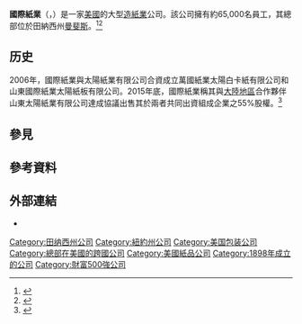 {{about|紙業公司|ISO紙張規格|ISO 216}}
{{expand|time=2017-01-28T05:30:14+00:00}}
{{refimprove|time=2017-01-28T05:30:14+00:00}}
{{Infobox company
| name     = 國際紙業
| name_en  = International Paper Company
| logo     = [[file:International_Paper.svg|225px]]
| type     = [[上市公司|上市公司]] 
| traded_as        = {{NYSE|IP}}<br />[[S&P_500|S&P 500成分股]]
| foundation       = {{start date and age|1898}}<br/>{{USA}}[[紐約州|紐約州]]科林斯
| location         = {{USA}}[[田纳西州|田纳西州]][[曼菲斯|曼菲斯]]
| area_served      = 全世界
| key_people       = Mark Sutton <small>([[董事長|董事長]]兼[[執行長|執行長]])</small>
| industry         = [[造紙業|紙漿及其產品製造]]
| revenue          = 
| operating_income = 
| net_income       = 
| assets           = 
| equity           = 
| num_employees    = 65,000
| subsid           = Temple-Inland公司
| homepage         = {{URL|internationalpaper.com}}
}}

'''國際紙業'''（{{lang-en|International Paper Company}}，{{nyse|IP}}）是一家[[美國|美國]]的大型[[造紙業|造紙業]]公司。該公司擁有約65,000名員工，其總部位於田納西州[[孟菲斯_(田納西州)|曼斐斯]]。<ref>{{cite news | author = Database | date = n.d. | url = http://topics.nytimes.com/top/news/business/companies/international_paper_company/index.html | title = International Paper Company | work = [[The_New_York_Times|The New York Times]] | accessdate = July 18, 2013 | archive-date = 2017-07-07 | archive-url = https://web.archive.org/web/20170707095700/http://topics.nytimes.com/top/news/business/companies/international_paper_company/index.html | dead-url = no }}</ref><ref>{{Cite web|url=http://wiki.mbalib.com/zh-tw/%E7%BE%8E%E5%9B%BD%E5%9B%BD%E9%99%85%E7%BA%B8%E4%B8%9A%E5%85%AC%E5%8F%B8|title=美國國際紙業公司 - MBA智库百科|accessdate=2017-02-08|work=wiki.mbalib.com|language=zh|archive-date=2019-07-27|archive-url=https://web.archive.org/web/20190727043841/https://wiki.mbalib.com/zh-tw/%E7%BE%8E%E5%9B%BD%E5%9B%BD%E9%99%85%E7%BA%B8%E4%B8%9A%E5%85%AC%E5%8F%B8|dead-url=no}}</ref>

==历史==
2006年，國際紙業與太陽紙業有限公司合資成立萬國紙業太陽白卡紙有限公司和山東國際紙業太陽紙板有限公司。2015年底，國際紙業稱其與[[大陸地區|大陸地區]]合作夥伴山東太陽紙業有限公司達成協議出售其於兩者共同出資組成企業之55%股權。<ref>{{Cite web|url=http://www.hkprinters.org/news/news.asp?sub_id=8849|title=HKPA - 全球最大紙業巨頭國際紙業從中國撤離1|accessdate=2017-02-08|work=www.hkprinters.org|archive-date=2017-02-11|archive-url=https://web.archive.org/web/20170211155438/http://www.hkprinters.org/news/news.asp?sub_id=8849|dead-url=no}}</ref>

==參見==
{{portal|技術}}

==參考資料==
{{Reflist}}

==外部連結==
* {{Official|internationalpaper.com}} 
{{Finance links
| name = International Paper
| symbol = IP
| sec_cik = IP
| yahoo = IP
| google = IP
}}

[[Category:田纳西州公司|Category:田纳西州公司]]
[[Category:紐約州公司|Category:紐約州公司]]
[[Category:美国包装公司|Category:美国包装公司]]
[[Category:總部在美國的跨國公司|Category:總部在美國的跨國公司]]
[[Category:美國紙品公司|Category:美國紙品公司]]
[[Category:1898年成立的公司|Category:1898年成立的公司]]
[[Category:財富500強公司|Category:財富500強公司]]
